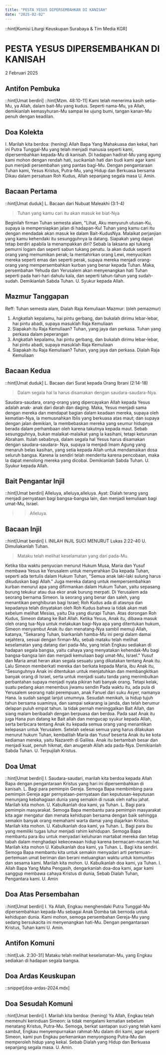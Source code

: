 ```yaml
---
title: "PESTA YESUS DIPERSEMBAHKAN DI KANISAH"
date: "2025-02-02"
---
```

::hint[Komisi Liturgi Keuskupan Surabaya & Tim Media KGR]
# PESTA YESUS DIPERSEMBAHKAN DI KANISAH
2 Februari 2025

## Antifon Pembuka
::hint[Umat berdiri]
::hint[Mzm. 48:10-11]
Kami telah menerima kasih setia-Mu, ya Allah, dalam bait-Mu yang kudus. Seperti nama-Mu, ya Allah, demikianlah kemasyhuran-Mu sampai ke ujung bumi, tangan kanan-Mu penuh dengan keadilan. 

## Doa Kolekta
I. Marilah kita berdoa: (hening)
Allah Bapa Yang Mahakuasa dan kekal, hari ini Putra Tunggal-Mu yang telah menjadi manusia seperti kami, dipersembahkan kepada-Mu di kanisah. Di hadapan hadirat-Mu yang agung kami mohon dengan rendah hati, sucikanlah hati dan budi kami agar kami pun menjadi persembahan yang pantas bagi-Mu. Dengan pengantaraan Tuhan kami, Yesus Kristus, Putra-Mu, yang Hidup dan Berkuasa bersama Dikau dalam persatuan Roh Kudus, Allah sepanjang segala masa
U. Amin.

## Bacaan Pertama
::hint[Umat duduk]
L. Bacaan dari Nubuat Maleakhi (3:1-4) 
> Tuhan yang kamu cari itu akan masuk ke biat-Nya

Beginilah firman Tuhan semesta alam, "Lihat, Aku menyuruh utusan-Ku, supaya ia mempersiapkan jalan di hadapan-Ku! Tuhan yang kamu cari itu dengan mendadak akan masuk ke dalam Bait-KudusNya. Malaikat perjanjian yang kamu kehendaki itu sesungguhnya la datang. Siapakah yang dapat tetap berdiri apabila la menampakkan diri? Sebab la laksana api tukang pemurni logam dan seperti sabun tukang penatu. la akan duduk seperti orang yang memumikan perak; la mentahirkan orang Lewi, menyucikan mereka seperti emas dan seperti perak, supaya mereka menjadi orang- orang yang mempersembahkan kurban yang benar kepada Tuhan. Maka, persembahan Yehuda dan Yerusalem akan menyenangkan hati Tuhan seperti pada hari-hari dahulu kala, dan seperti tahun-tahun yang sudah-sudah. Demikianlah Sabda Tuhan. 
U. Syukur kepada Allah.

## Mazmur Tanggapan
Reff: Tuhan semesta alam, Dialah Raja Kemuliaan
Mazmur: (oleh pemazmur)
1. Angkatlah kepalamu, hai pintu gerbang, dan bukalah dirimu lebar-lebar, hai pintu abadi, supaya masuklah Raja Kemuliaan
2. Siapakah itu Raja Kemuliaan? Tuhan, yang jaya dan perkasa. Tuhan yang perkasa dalam peperangan
3. Angkatlah kepalamu, hai pintu gerbang, dan bukalah dirimu lebar-lebar, hai pintu abadi, supaya masuklah Raja Kemuliaan
4. Siapakah itu Raja Kemuliaan? Tuhan, yang jaya dan perkasa. Dialah Raja Kemuliaan

## Bacaan Kedua
::hint[Umat duduk]
L. Bacaan dari Surat kepada Orang Ibrani (2:14-18) 
> Dalam segala hal la harus disamakan dengan saudara-saudara-Nya. 

Saudara-saudara, orang-orang yang dipercayakan Allah kepada Yesus adalah anak- anak dari darah dan daging. Maka, Yesus menjadi sama dengan mereka dan mendapat bagian dalam keadaan mereka, supaya oleh kematian-Nya, la memusnahkan Iblis yang berkuasa atas maut; dan supaya dengan jalan demikian, la membebaskan mereka yang seumur hidupnya berada dalam perhambaan oleh karena takutnya kepada maut. Sebab sesungguhnya, bukan malaikat-malaikat yang la kasihani, tetapi keturunan Abraham. Itulah sebabnya, dalam segala hal Yesus harus disamakan dengan saudara-saudara- Nya, supaya la menjadi Imam Agung yang menaruh belas kasihan, yang setia kepada Allah untuk mendamaikan dosa seluruh bangsa. Karena la sendiri telah menderita karena pencobaan, maka la dapat menolong mereka yang dicobai. Demikianlah Sabda Tuhan. 
U. Syukur kepada Allah.

## Bait Pengantar Injil
::hint[Umat berdiri]
Alleluya, alleluya,alleluya.
Ayat: Dialah terang yang menjadi pernyataan bagi bangsa-bangsa lain, dan menjadi kemuliaan bagi umat-Mu, Israel. 
>> Alleluya.

## Bacaan Injil
::hint[Umat berdiri]
I. INILAH INJIL SUCI MENURUT Lukas 2:22-40
U. Dimuliakanlah Tuhan.
> Mataku telah melihat keselamatan yang dari pada-Mu.

Ketika tiba waktu penyucian menurut Hukum Musa, Maria dan Yusuf membawa Yesus ke Yerusalem untuk menyerahkan Dia kepada Tuhan, seperti ada tertulis dalam Hukum Tuhan, "Semua anak laki-laki sulung harus dikuduskan bagi Allah." Juga mereka datang untuk mempersembahkan kurban menurut apa yang difirmankan dalam Hukum Tuhan, yaitu sepasang burung tekukur atau dua ekor anak burung merpati. Di Yerusalem ada seorang bernama Simeon. Ia seorang yang benar dan saleh, yang menantikan penghiburan bagi Israel; Roh Kudus ada di atasnya dan kepadanya telah dinyatakan oleh Roh Kudus bahwa ia tidak akan mati sebelum melihat Mesias, yaitu Dia yang diurapi Tuhan. Atas dorongan Roh Kudus, Simeon datang ke Bait Allah. Ketika Yesus, Anak itu, dibawa masuk oleh orang tua-Nya untuk melakukan bagi-Nya apa yang ditentukan hukum, Simeon menyambut Anak itu dan menatang-Nya sambil memuji Allah, katanya, "Sekarang Tuhan, biarkanlah hamba-Mu ini pergi dalam damai sejahtera, sesuai dengan firman-Mu, sebab mataku telah melihat keselamatan yang datang dari pada-Mu, yang telah Engkau sediakan di hadapan segala bangsa, yaitu cahaya yang menyatakan kehendak-Mu bagi bangsa-bangsa lain dan menjadi kemuliaan bagi umat-Mu, Israel." Yusuf dan Maria amat heran akan segala sesuatu yang dikatakan tentang Anak itu. Lalu Simeon memberkati mereka dan berkata kepada Maria, ibu Anak itu, "Sesunguhnya Anak ini ditentukan untuk menjatuhkan dan membangkitkan banyak orang di Israel, serta untuk menjadi suatu tanda yang menimbulkan perbantahan supaya menjadi nyata pikiran hati banyak orang. Tetapi kelak, suatu pedang akan menembus jiwamu sendin Pada waktu itu, ada pula di Yerusalem seorang nabi perempuan, anak Fanuel dari suku Asyer, namanya Hana. la sudah sangat lanjut umumnya. Sesudah menikah, ia hidup tujuh tahun bersama suaminya, dan sampai sekarang ia janda, dan telah berumur delapan puluh empat tahun. la tidak pernah meninggalkan Bait Allah, dan siang malam beribadah dengan berpuasa dan berdoa. Pada saat Anak itu juga Hana pun datang ke Bait allah dan mengucap syukur kepada Allah, serta berbicara tentang Anak itu kepada semua orang yang menantikan kelepasan untuk Yerusalem. Setelah selesai semua yang harus dilakukan menurut hukum Tuhan, kembalilah Maria dan Yusuf beserta Anak itu ke kota kediaman mereka, yaitu Nazareth di Galilea. Anak itu bertambah besar dan menjadi kuat, penuh hikmat, dan anugerah Allah ada pada-Nya. Demikianlah Sabda Tuhan. 
U. Terpujilah Kristus.

## Doa Umat
::hint[Umat berdiri]
I. Saudara-saudari, marilah kita berdoa kepada Allah Bapa dengan pengantaraan Kristus yang hari ini dipersembahkan di kanisah. 
L. Bagi para pemimpin Gereja. Semoga Bapa membimbing para pemimpin Gereja agar pernyataan-pernyataan dan keputusan-keputusan menunjang kebahagiaan dunia yang semakin di rusak oleh nafsu jahat. Marilah kita mohon. 
U. Kabulkanlah doa kami, ya Tuhan. 
L. Bagi para pemimpin masyarakat. Semoga Bapa membantu para pemimpin masyarakat kita agar mengatur dan menata kehidupan bersama dengan baik sehingga semakin banyak orang memahami warta damai yang diajarkan Kristus. Marilah kita mohon. 
U. Kabulkanlah doa kami, ya Tuhan. 
L. Bagi para ibu yang memiliki tugas luhur menjadi rahim kehidupan. Semoga Bapa membantu para ibu untuk menyadari keluhuran martabat mereka dan tetap tabah dalam menghadapi kekecewaan hidup karena bermacam-macam hal. Marilah kita mohon 
U. Kabulkanlah doa kami, ya Tuhan. 
L. Bagi kita sendiri. Semoga Bapa membantu kita untuk semakin menyadari arti pertemuan-pertemuan umat beriman dan berani meluangkan waktu untuk komunitas dan sesama kami. Marilah kita mohon. 
U. Kabulkanlah doa kami, ya Tuhan. 
I. Allah Bapa Yang Maha Pengasih, dengarkanlah doa-doa kami, agar kami sanggup membawa cahaya Kristus di dunia, Sebab Dialah Tuhan, Pengantara kami. 
U. Amin

## Doa Atas Persembahan
::hint[Umat berdiri]
I. Ya Allah, Engkau menghendaki Putra Tunggal-Mu dipersembahkan kepada-Mu sebagai Anak Domba tak bernoda untuk kehidupan dunia. Kami mohon, semoga persembahan Gereja-Mu yang sedang bersukacita ini menyenangkan hati-Mu. Dengan pengantaraan Kristus, Tuhan kami
U. Amin.

## Antifon Komuni
::hint[Luk. 2:30-31]
Mataku telah melihat keselamatan-Mu, yang Engkau sediakan di hadapan segala bangsa. 


## Doa Ardas Keuskupan
::snippet[doa-ardas-2024.mdx]

## Doa Sesudah Komuni
::hint[Umat berdiri]
I. Marilah kita berdoa: (hening)
Ya Allah, Engkau telah memenuhi kerinduan Simeon: ia tidak mengalami kematian sebelum menatang Kristus, Putra-Mu. Semoga, berkat santapan suci yang telah kami sambut, Engkau menyempurnakan rahmat-Mu dalam diri kami, agar seperti Simeon, kami pun Engkau perkenankan menyongsong Putra-Mu dan memperoleh hidup yang kekal. Sebab Dialah yang Hidup dan Berkuasa sepanjang segala masa. 
U. Amin.
